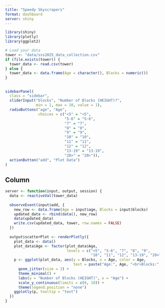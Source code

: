 ```yaml
---
title: "Speedy Skyscrapers"
format: dashboard
server: shiny
---
```


```r
library(shiny)
library(plotly)
library(ggplot2)

# Load your data
tower <- "data/sss2025_data_collection.csv"
if (file.exists(tower)) {
  tower_data <- read.csv(tower)
} else {
  tower_data <- data.frame(Age = character(), Blocks = numeric())
}
```
## {.sidebar}

```r
sidebarPanel(
  class = "sidebar",
  sliderInput("blocks", "Number of Blocks (HEIGHT)?", 
              min = 1, max = 10, value = 1), 
  radioButtons("age", "Age", 
               choices = c("<5" = "<5", 
                           "5-6" = "5-6",
                           "7" = "7", 
                           "8" = "8",
                           "9" = "9", 
                           "10" = "10",
                           "11" = "11", 
                           "12" = "12",
                           "13-19" = "13-19",
                           "20>" = "20>")),
  actionButton("add", "Plot Data")
)

```

## Column

```r
server <- function(input, output, session) {
  data <- reactiveVal(tower_data)
  
  observeEvent(input$add, {
    new_row <- data.frame(Age = input$age, Blocks = input$blocks)
    updated_data <- rbind(data(), new_row)
    data(updated_data)
    write.csv(updated_data, tower, row.names = FALSE)
  })
  
  output$scatterPlot <- renderPlotly({
    plot_data <- data()
    plot_data$Age <- factor(plot_data$Age, 
                            levels = c("<5", "5-6", "7", "8", "9", 
                                       "10", "11", "12", "13-19", "20>"))
    p <- ggplot(plot_data, aes(y = Blocks, x = Age, color = Age, 
                               text = paste("Age:", Age, "<br>Blocks:", Blocks))) +
      geom_jitter(size = 3) +
      theme_minimal() + 
      labs(y = "Number of Blocks (HEIGHT)", x = "Age") +
      scale_y_continuous(limits = c(0, 10)) +
      theme(legend.position = "none")
    ggplotly(p, tooltip = "text")
  })
}

```
